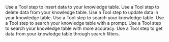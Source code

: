 <Columns cols={2}>
  <Card href="/tool/tool-steps/knowledge/insert-knowledge" title="Insert Knowledge">
    Use a Tool step to insert data to your knowledge table.
  </Card>
  <Card href="/tool/tool-steps/knowledge/delete-knowledge" title="Delete Knowledge">
    Use a Tool step to delete data from your knowledge table.
  </Card>
  <Card href="/tool/tool-steps/knowledge/update-knowledge" title="Update Knowledge">
    Use a Tool step to update data in your knowledge table.
  </Card>
  <Card href="/tool/tool-steps/knowledge/knowledge-search" title="Knowledge Search">
    Use a Tool step to search your knowledge table.
  </Card>
  <Card href="/tool/tool-steps/knowledge/advanced-knowledge-search-2m" title="Advanced Knowledge Search (2m)">
    Use a Tool step to search your knowledge table with a prompt.
  </Card>
  <Card href="/tool/tool-steps/knowledge/advanced-knowledge-search" title="Advanced Knowledge Search">
    Use a Tool step to search your knowledge table with more accuracy.
  </Card>
  <Card href="/tool/tool-steps/knowledge/get-knowledge" title="Get Knowledge">
    Use a Tool step to get data from your knowledge table through search filters.
  </Card>
</Columns>

